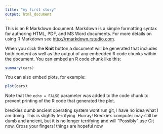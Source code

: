 ```yaml
---
title: "my first story"
output: html_document
---
```


This is an R Markdown document. Markdown is a simple formatting syntax for authoring HTML, PDF, and MS Word documents. For more details on using R Markdown see <http://rmarkdown.rstudio.com>.

When you click the **Knit** button a document will be generated that includes both content as well as the output of any embedded R code chunks within the document. You can embed an R code chunk like this:

```r
summary(cars)
```

You can also embed plots, for example:

```r
plot(cars)
```

Note that the `echo = FALSE` parameter was added to the code chunk to prevent printing of the R code that generated the plot.

breckies dumb ancient operating system wont run git,
I have no idea what I am doing. This is slightly terrifying.
Hurray! Breckie's computer may still be dumb and ancient, but it is no longer terrifying and will "Possibly" use Git now. Cross your fingers! things are hopeful now
